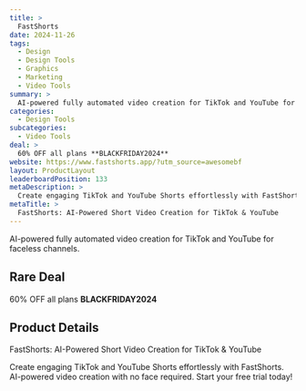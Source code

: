 ```yaml
---
title: >
  FastShorts
date: 2024-11-26
tags:
  - Design
  - Design Tools
  - Graphics
  - Marketing
  - Video Tools
summary: >
  AI-powered fully automated video creation for TikTok and YouTube for faceless channels.
categories:
  - Design Tools
subcategories:
  - Video Tools
deal: >
  60% OFF all plans **BLACKFRIDAY2024**
website: https://www.fastshorts.app/?utm_source=awesomebf
layout: ProductLayout
leaderboardPosition: 133
metaDescription: >
  Create engaging TikTok and YouTube Shorts effortlessly with FastShorts. AI-powered video creation with no face required. Start your free trial today!
metaTitle: >
  FastShorts: AI-Powered Short Video Creation for TikTok & YouTube
---
```

AI-powered fully automated video creation for TikTok and YouTube for faceless channels.

## Rare Deal

60% OFF all plans **BLACKFRIDAY2024**

## Product Details

FastShorts: AI-Powered Short Video Creation for TikTok & YouTube

Create engaging TikTok and YouTube Shorts effortlessly with FastShorts. AI-powered video creation with no face required. Start your free trial today!

